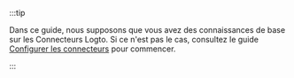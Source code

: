 :::tip

Dans ce guide, nous supposons que vous avez des connaissances de base sur les Connecteurs Logto. Si ce n'est pas le cas, consultez le guide [Configurer les connecteurs](/connectors) pour commencer.

:::
